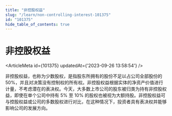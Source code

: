 ```yaml
---
title: "非控股权益"
slug: "/learn/non-controlling-interest-101375"
id: "101375"
hide_table_of_contents: true
---
```



# 非控股权益

<ArticleMeta id={101375} updatedAt={'2023-09-26 13:58:54'} />
<div className='border-solid border-b border-t-0 my-4 border-[var(--ifm-color-gray-300)]' />

非控股权益，也称为少数股权，是指股东所拥有的股份不足以占公司全部股份的 50%，并且对决策没有控制权的所有权。非控股权益根据实体的净资产价值进行计量，不考虑潜在的表决权。今天，大多数上市公司的股东被归类为持有非控股权益，即使在单个公司中持有 5% 至 10% 的股权也被视为大额持股。非控股权益可与控股权益或公司的多数股权进行对比，在这种情况下，投资者具有表决权并能够影响公司的发展方向。
